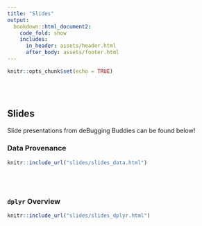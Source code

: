 ```yaml
---
title: "Slides"
output: 
  bookdown::html_document2:
    code_fold: show
    includes:
      in_header: assets/header.html
      after_body: assets/footer.html
---
```


```r
knitr::opts_chunk$set(echo = TRUE)
```

<style>
  .title{
    display: none;
  }
</style>

<br>
<br>

## Slides

Slide presentations from deBugging Buddies can be found below!


### Data Provenance

```r

knitr::include_url("slides/slides_data.html")

```

<br>
<br>

### `dplyr` Overview

```r

knitr::include_url("slides/slides_dplyr.html")

```

